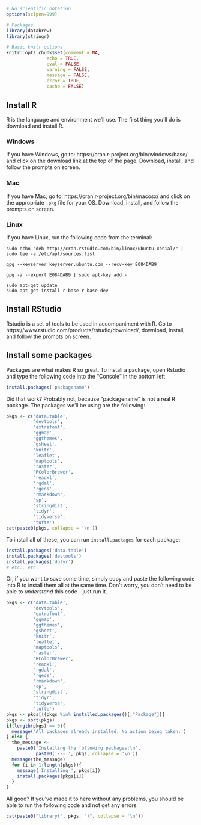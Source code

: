 ```r
# No scientific notation
options(scipen=999)

# Packages 
library(databrew)
library(stringr)

# Basic knitr options
knitr::opts_chunk$set(comment = NA, 
               echo = TRUE,
               eval = FALSE,
               warning = FALSE, 
               message = FALSE, 
               error = TRUE, 
               cache = FALSE)
```


## Install R

R is the language and environment we'll use. The first thing you'll do is download and install R.

### Windows

If you have Windows, go to: https://cran.r-project.org/bin/windows/base/ and click on the download link at the top of the page. Download, install, and follow the prompts on screen.

### Mac

If you have Mac, go to: https://cran.r-project.org/bin/macosx/ and click on the appropriate `.pkg` file for your OS. Download, install, and follow the prompts on screen.

### Linux

If you have Linux, run the following code from the terminal:

```eval
sudo echo "deb http://cran.rstudio.com/bin/linux/ubuntu xenial/" | sudo tee -a /etc/apt/sources.list

gpg --keyserver keyserver.ubuntu.com --recv-key E084DAB9

gpg -a --export E084DAB9 | sudo apt-key add -

sudo apt-get update
sudo apt-get install r-base r-base-dev
```

## Install RStudio

Rstudio is a set of tools to be used in accompaniment with R. Go to https://www.rstudio.com/products/rstudio/download/, download, install, and follow the prompts on screen.

## Install some packages

Packages are what makes R so great. To install a package, open Rstudio and type the following code into the "Console" in the bottom left


```r
install.packages('packagename')
```

Did that work? Probably not, because "packagename" is not a real R package. The packages we'll be using are the following:

```r
pkgs <- c('data.table',
          'devtools',
          'extrafont',
          'ggmap',
          'ggthemes',
          'gsheet',
          'knitr',
          'leaflet',
          'maptools',
          'raster',
          'RColorBrewer',
          'readxl',
          'rgdal',
          'rgeos',
          'rmarkdown',
          'sp',
          'stringdist',
          'tidyr',
          'tidyverse',
          'tufte')
cat(paste0(pkgs, collapse = '\n'))
```

To install all of these, you can run `install.packages` for each package:

```r
install.packages('data.table')
install.packages('devtools')
install.packages('dplyr')
# etc., etc.
```

Or, if you want to save some time, simply copy and paste the following code into R to install them all at the same time. Don't worry, you don't need to be able to _understand_ this code - just run it.

```r
pkgs <- c('data.table',
          'devtools',
          'extrafont',
          'ggmap',
          'ggthemes',
          'gsheet',
          'knitr',
          'leaflet',
          'maptools',
          'raster',
          'RColorBrewer',
          'readxl',
          'rgdal',
          'rgeos',
          'rmarkdown',
          'sp',
          'stringdist',
          'tidyr',
          'tidyverse',
          'tufte')
pkgs <- pkgs[!(pkgs %in% installed.packages()[,"Package"])]
pkgs <- sort(pkgs)
if(length(pkgs) == 0){
  message('All packages already installed. No action being taken.')
} else {
  the_message <-
    paste0('Installing the following packages:\n',
           paste0('--- ', pkgs, collapse = '\n'))
  message(the_message)
  for (i in 1:length(pkgs)){
    message('Installing ', pkgs[i])
    install.packages(pkgs[i])
  }
}
```

All good? If you've made it to here without any problems, you should be able to run the following code and not get any errors:

```r
cat(paste0("library(", pkgs, ")", collapse = '\n'))
```
